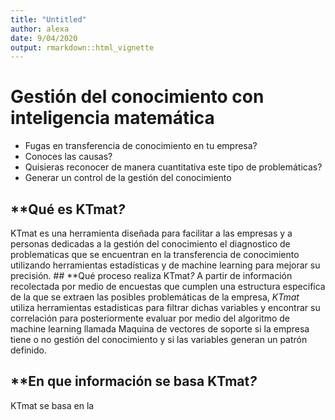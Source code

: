 ```yaml
---
title: "Untitled"
author: alexa
date: 9/04/2020
output: rmarkdown::html_vignette
---
```


# Gestión del conocimiento con inteligencia matemática

 - Fugas en transferencia de conocimiento en tu empresa?
 - Conoces las causas?
 - Quisieras reconocer de manera cuantitativa este tipo de problemáticas?
 - Generar un control de la gestión del conocimiento

## **Qué es KTmat*?*
KTmat es una herramienta diseñada para facilitar a las empresas y a personas dedicadas a la gestión del conocimiento el diagnostico de problematicas que se encuentran en la transferencia de conocimiento utilizando herramientas estadísticas y de machine learning para mejorar su precisión.
## **Qué proceso realiza KTmat*?*
 A partir de información recolectada por medio de encuestas que cumplen una estructura especifica de la que se extraen las posibles problemáticas de la empresa, *KTmat* utiliza herramientas estadisticas para filtrar dichas variables y encontrar su correlación para posteriormente evaluar por medio del algoritmo de machine learning llamada Maquina de vectores de soporte si la empresa tiene o no gestión del conocimiento y si las variables generan un patrón definido.

## **En que información se basa KTmat*?*
KTmat se basa en la